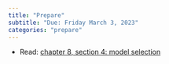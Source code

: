 ```yaml
---
title: "Prepare"
subtitle: "Due: Friday March 3, 2023"
categories: "prepare"
---
```


-   Read: [chapter 8, section 4: model selection](https://openintro-ims.netlify.app/model-mlr.html?q=model%20selection#model-selection)

